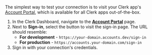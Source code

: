The simplest way to test your connection is to visit your Clerk app's [Account Portal](/docs/guides/customizing-clerk/account-portal), which is available for all Clerk apps out-of-the-box.

1. In the Clerk Dashboard, navigate to the [**Account Portal**](https://dashboard.clerk.com/last-active?path=account-portal) page.
1. Next to **Sign-in**, select the button to visit the sign-in page. The URL should resemble:
   - **For development** - `https://your-domain.accounts.dev/sign-in`
   - **For production** - `https://accounts.your-domain.com/sign-in`
1. Sign in with your connection's credentials.
